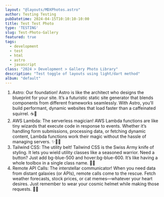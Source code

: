 ```yaml
---
layout: "@layouts/MDXPhotos.astro"
author: Testing Testing
pubDatetime: 2024-04-15T10:10:10-10:00
title: Test Test Photo
type: 'TESTING'
slug: Test-Photo-Gallery
featured: true
tags:
  - development
  - test
  - html
  - astro
  - javascript
class: "2024 > Development > Gallery Photo Library"
description: "Test toggle of layouts using light/dart method"
album: "default"
---
```

1. Astro: Our foundation! Astro is like the architect who designs the blueprint for your site. It’s a futuristic static site generator that blends components from different frameworks seamlessly. With Astro, you’ll build performant, dynamic websites that load faster than a caffeinated squirrel. ☕🌟
2. AWS Lambda: The serverless magician! AWS Lambda functions are like tiny wizards that execute code in response to events. Whether it’s handling form submissions, processing data, or fetching dynamic content, Lambda functions work their magic without the hassle of managing servers. ✨🧙‍♂️
3. Tailwind CSS: The utility belt! Tailwind CSS is the Swiss Army knife of styling. It lets you wield utility classes like a seasoned warrior. Need a button? Just add bg-blue-500 and hover:bg-blue-600. It’s like having a whole toolbox in a single class name. 🔧🎨
4. Remote API Calls: The interstellar communicator! When you need data from distant galaxies (or APIs), remote calls come to the rescue. Fetch weather forecasts, stock prices, or cat memes—whatever your heart desires. Just remember to wear your cosmic helmet while making those requests. 🌌📡